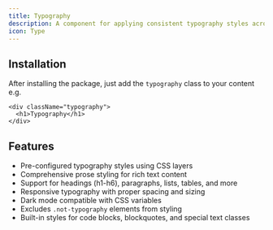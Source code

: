 ```yaml
---
title: Typography
description: A component for applying consistent typography styles across your application.
icon: Type
---
```


<Preview path="typography" />

## Installation

<Installer packageName="typography" />

After installing the package, just add the `typography` class to your content e.g.

```tsx
<div className="typography">
  <h1>Typography</h1>
</div>
```

## Features

- Pre-configured typography styles using CSS layers
- Comprehensive prose styling for rich text content
- Support for headings (h1-h6), paragraphs, lists, tables, and more
- Responsive typography with proper spacing and sizing
- Dark mode compatible with CSS variables
- Excludes `.not-typography` elements from styling
- Built-in styles for code blocks, blockquotes, and special text classes
